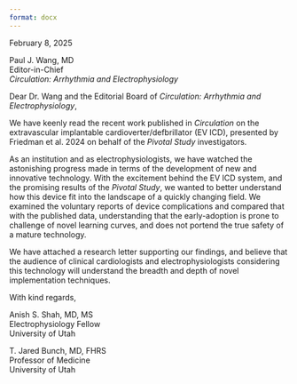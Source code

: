 ```yaml
---
format: docx
---
```


February 8, 2025

Paul J. Wang, MD  
Editor-in-Chief  
*Circulation: Arrhythmia and Electrophysiology*  

Dear Dr. Wang and the Editorial Board of *Circulation: Arrhythmia and Electrophysiology*,

We have keenly read the recent work published in *Circulation* on the extravascular implantable cardioverter/defbrillator (EV ICD), presented by Friedman et al. 2024 on behalf of the *Pivotal Study* investigators.

As an institution and as electrophysiologists, we have watched the astonishing progress made in terms of the development of new and innovative technology. 
With the excitement behind the EV ICD system, and the promising results of the *Pivotal Study*, we wanted to better understand how this device fit into the landscape of a quickly changing field. 
We examined the voluntary reports of device complications and compared that with the published data, understanding that the early-adoption is prone to challenge of novel learning curves, and does not portend the true safety of a mature technology.

We have attached a research letter supporting our findings, and believe that the audience of clinical cardiologists and electrophysiologists considering this technology will understand the breadth and depth of novel implementation techniques. 

With kind regards,

Anish S. Shah, MD, MS  
Electrophysiology Fellow  
University of Utah  

T. Jared Bunch, MD, FHRS  
Professor of Medicine  
University of Utah  


